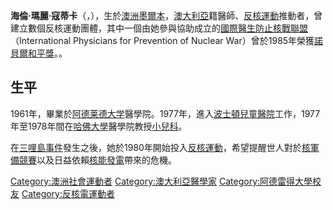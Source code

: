 {{Infobox person
| name        = 海倫·寇蒂卡<br>（Helen Caldicott）
| image       = DrHelenCaldicott.jpg
| imagesize   = 270px
| caption     = 海倫·寇蒂卡醫師, 2007年10月
| birth_date  = {{birth date and age|1938|8|7|df=yes}}
| birth_place =  [[澳大利亞|澳大利亞]][[墨爾本|墨爾本]]
| death_date  =
| death_place =
| occupation  = [[醫生|醫生]], [[反核運動|反核運動]]
| salary      =
| networth    =
| spouse      = William Caldicott
| children    = Philip, Penny, William Jr
| website     = [http://www.helencaldicott.com/ Dr. Caldicott's official website]
}}
'''海倫·瑪麗·寇蒂卡'''（{{lang-en|Helen Mary Caldicott}}，{{bd|1938年|8月7日|||catIdx=Caldicott, Helen}}），生於[[澳洲|澳洲]][[墨爾本|墨爾本]]，[[澳大利亞|澳大利亞]]籍醫師、[[反核運動|反核運動]]推動者，曾建立數個反核運動團體，其中一個由她參與協助成立的[[國際醫生防止核戰聯盟|國際醫生防止核戰聯盟]]（International Physicians for Prevention of Nuclear War）曾於1985年榮獲[[諾貝爾和平獎|諾貝爾和平獎]]。。

==生平==
1961年，畢業於[[阿德莱德大学|阿德莱德大学]]醫學院。1977年，進入[[波士頓兒童醫院|波士頓兒童醫院]]工作，1977年至1978年間在[[哈佛大學|哈佛大學]]醫學院教授[[小兒科|小兒科]]。

在[[三哩島事件|三哩島事件]]發生之後，她於1980年開始投入[[反核運動|反核運動]]，希望提醒世人對於[[核軍備競賽|核軍備競賽]]以及日益依賴[[核能發電|核能發電]]帶來的危機。
{{Authority control}}
{{DEFAULTSORT:Caldicott, Helen}}

[[Category:澳洲社會運動者|Category:澳洲社會運動者]]
[[Category:澳大利亞醫學家|Category:澳大利亞醫學家]]
[[Category:阿德雷得大學校友|Category:阿德雷得大學校友]]
[[Category:反核電運動者|Category:反核電運動者]]